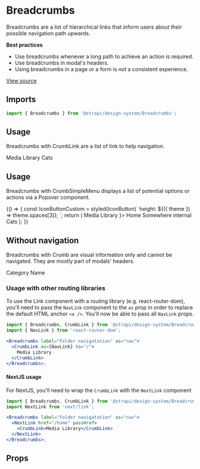 <!--- Breadcrumbs.stories.mdx --->


<Meta title="Design System/Components/v2/Breadcrumbs" component={Breadcrumbs} />

# Breadcrumbs

Breadcrumbs are a list of hierarchical links that inform users about their possible navigation path upwards.

**Best practices**

- Use breadcrumbs whenever a long path to achieve an action is required.
- Use breadcrumbs in modal's headers.
- Using breadcrumbs in a page or a form is _not_ a consistent experience.

[View source](https://github.com/strapi/design-system/tree/main/packages/strapi-design-system/src/Breadcrumbs)

## Imports

```js
import { Breadcrumbs } from '@strapi/design-system/Breadcrumbs';
```

## Usage

Breadcrumbs with CrumbLink are a list of link to help navigation.

<Canvas>
  <Story name="base">
    <Stack horizontal spacing={3}>
      <Breadcrumbs label="Folder navigatation" as="nav">
        <CrumbLink href="/">Media Library</CrumbLink>
        <Crumb>
          Cats
        </Crumb>
      </Breadcrumbs>
    </Stack>
  </Story>
</Canvas>

## Usage

Breadcrumbs with CrumbSimpleMenu displays a list of potential options or actions via a Popover component.

<Canvas>
  <Story name="with-simple-menu">
    {() => {
      const IconButtonCustom = styled(IconButton)`
        height: ${({ theme }) => theme.spaces[3]};
      `;
      return (
        <Stack horizontal spacing={3}>
          <Breadcrumbs label="Folder navigatation" as="nav">
            <CrumbLink href="/">Media Library</CrumbLink>
            <CrumbSimpleMenu>
              <SimpleMenu noBorder label="Menu" as={IconButtonCustom} icon={<CarretDown />}>
                <MenuItem to="/">Home</MenuItem>
                <MenuItem to="/somewhere">Somewhere internal</MenuItem>
              </SimpleMenu>
            </CrumbSimpleMenu>
            <Crumb>
              Cats
            </Crumb>
          </Breadcrumbs>
        </Stack>
      );
    }}
  </Story>
</Canvas>

## Without navigation

Breadcrumbs with Crumb are visual information only and cannot be navigated. They are mostly part of modals' headers.

<Canvas>
  <Story name="without-nagivation">
    <Stack horizontal spacing={3}>
      <CollectionType />
      <Breadcrumbs label="Category model, name field">
        <Crumb>Category</Crumb>
        <Crumb>Name</Crumb>
      </Breadcrumbs>
    </Stack>
  </Story>
</Canvas>

### Usage with other routing libraries

To use the Link component with a routing library (e.g. react-router-dom), you'll need to pass the `NavLink` component to the `as` prop in order to replace the default HTML anchor `<a />`.
You'll now be able to pass all `NavLink` props.

```jsx
import { Breadcrumbs, CrumbLink } from '@strapi/design-system/Breadcrumbs';
import { NavLink } from 'react-router-dom';

<Breadcrumbs label="Folder navigatation" as="nav">
  <CrumbLink as={NavLink} to="/">
    Media Library
  </CrumbLink>
</Breadcrumbs>;
```

#### NextJS usage

For NextJS, you'll need to wrap the `CrumbLink` with the `NextLink` component

```jsx
import { Breadcrumbs, CrumbLink } from '@strapi/design-system/Breadcrumbs';
import NextLink from 'next/link';

<Breadcrumbs label="Folder navigatation" as="nav">
  <NextLink href="/home" passHref>
    <CrumbLink>Media Library</CrumbLink>
  </NextLink>
</Breadcrumbs>;
```

## Props

<ArgsTable of={Breadcrumbs} />
